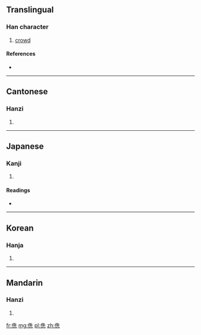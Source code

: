 ==Translingual==

===Han character===
{{Han char|rn=9|rad=人|as=06|sn=8|four=2421<sub>1</sub>|canj=人竹土山 (OHGU)}}

# [[crowd]]

====References====
* {{Han ref|kx=0101.090|dkj=00575|dj=0214.020|hdz=10149.030|uh=4F81|ud=20353|bh=CBC2|bd=52162}}

----

==Cantonese==

===Hanzi===
{{yue-hanzi|jyut=|y=san1}}

# {{defn|lang=yue|sort=人06}}

----

==Japanese==

===Kanji===
{{ja-kanji|grade=|rs=人06}}

# {{defn|lang=ja|sort=人06}}

====Readings====
* {{ja-readings|on=[[しん]] (shin)|kun=[[ゆくさま]] (yukusama), [[つかひ]] (tsukahi)}}

----

==Korean==

===Hanja===
{{ko-hanja|hangeul=신|rv=sin|mr=sin}}

# {{defn|lang=ko|sort=人06}}

----

==Mandarin==

===Hanzi===
{{cmn-hanzi|pin=[[shēn]] ([[shen1]])|wg=shen<sup>1</sup>}}

# {{defn|lang=cmn|sort=人06}}

[[fr:侁]]
[[mg:侁]]
[[pl:侁]]
[[zh:侁]]
